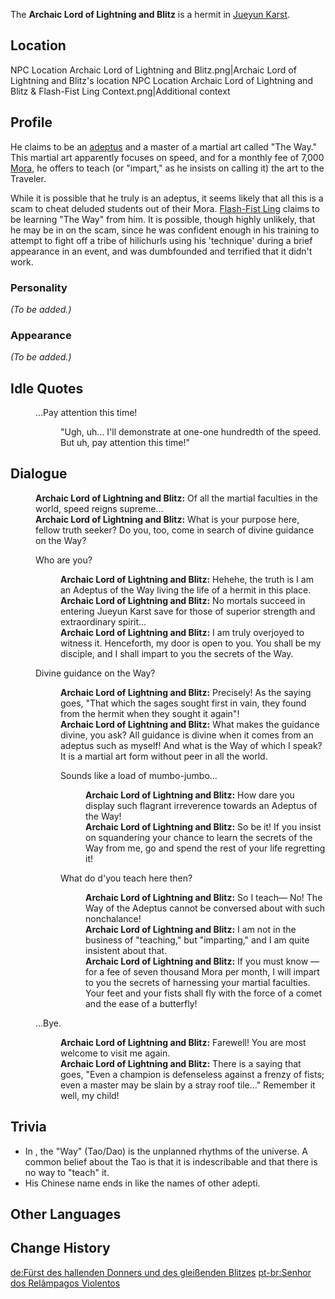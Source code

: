 {{Meta
<!-- Remove this template after adding the missing info -->
|missing_NPC_profile  = yes
}}{{About|the non-playable character|the Memories of the Heart achievement|Archaic Lord of Lightning and Blitz (Achievement)}}
{{Character Infobox
|type             = NPC
|image            = NPC Archaic Lord of Lightning and Blitz.png
|region           = Liyue
}}
The '''Archaic Lord of Lightning and Blitz''' is a hermit in [[Jueyun Karst]].

==Location==
<gallery>
NPC Location Archaic Lord of Lightning and Blitz.png|Archaic Lord of Lightning and Blitz's location
NPC Location Archaic Lord of Lightning and Blitz & Flash-Fist Ling Context.png|Additional context
</gallery>

==Profile==
He claims to be an [[Adepti|adeptus]] and a master of a martial art called "The Way." This martial art apparently focuses on speed, and for a monthly fee of 7,000 [[Mora]], he offers to teach (or "impart," as he insists on calling it) the art to the Traveler.

While it is possible that he truly is an adeptus, it seems likely that all this is a scam to cheat deluded students out of their Mora. [[Flash-Fist Ling]] claims to be learning "The Way" from him. It is possible, though highly unlikely, that he may be in on the scam, since he was confident enough in his training to attempt to fight off a tribe of hilichurls using his 'technique' during a brief appearance in an event, and was dumbfounded and terrified that it didn't work.

===Personality===
''(To be added.)''

===Appearance===
''(To be added.)''

==Idle Quotes==
{{Dialogue start}}
: {{DIcon|Idle}} ...Pay attention this time!
:: {{A|VO Archaic Lord of Lightning and Blitz 01.ogg}} "Ugh, uh... I'll demonstrate at one-one hundredth of the speed. But uh, pay attention this time!"
{{Dialogue end}}

==Dialogue==
{{Dialogue start}}
:'''Archaic Lord of Lightning and Blitz:''' Of all the martial faculties in the world, speed reigns supreme...
:'''Archaic Lord of Lightning and Blitz:''' What is your purpose here, fellow truth seeker? Do you, too, come in search of divine guidance on the Way?
:{{DIcon}} Who are you?
::'''Archaic Lord of Lightning and Blitz:''' Hehehe, the truth is I am an Adeptus of the Way living the life of a hermit in this place.
::'''Archaic Lord of Lightning and Blitz:''' No mortals succeed in entering Jueyun Karst save for those of superior strength and extraordinary spirit...
::'''Archaic Lord of Lightning and Blitz:''' I am truly overjoyed to witness it. Henceforth, my door is open to you. You shall be my disciple, and I shall impart to you the secrets of the Way.
:{{DIcon}} Divine guidance on the Way?
::'''Archaic Lord of Lightning and Blitz:''' Precisely! As the saying goes, "That which the sages sought first in vain, they found from the hermit when they sought it again"!
::'''Archaic Lord of Lightning and Blitz:''' What makes the guidance divine, you ask? All guidance is divine when it comes from an adeptus such as myself! And what is the Way of which I speak? It is a martial art form without peer in all the world.
::{{DIcon}} Sounds like a load of mumbo-jumbo...
:::'''Archaic Lord of Lightning and Blitz:''' How dare you display such flagrant irreverence towards an Adeptus of the Way!
:::'''Archaic Lord of Lightning and Blitz:''' So be it! If you insist on squandering your chance to learn the secrets of the Way from me, go and spend the rest of your life regretting it!
::{{DIcon}} What do d'you teach here then?
:::'''Archaic Lord of Lightning and Blitz:''' So I teach&mdash; No! The Way of the Adeptus cannot be conversed about with such nonchalance!
:::'''Archaic Lord of Lightning and Blitz:''' I am not in the business of "teaching," but "imparting," and I am quite insistent about that.
:::'''Archaic Lord of Lightning and Blitz:''' If you must know &mdash; for a fee of seven thousand Mora per month, I will impart to you the secrets of harnessing your martial faculties. Your feet and your fists shall fly with the force of a comet and the ease of a butterfly!
:{{DIcon}} ...Bye.
::'''Archaic Lord of Lightning and Blitz:''' Farewell! You are most welcome to visit me again.
::'''Archaic Lord of Lightning and Blitz:''' There is a saying that goes, "Even a champion is defenseless against a frenzy of fists; even a master may be slain by a stray roof tile..." Remember it well, my child!
{{Dialogue end}}

==Trivia==
* In {{w|Taoism}}, the "Way" (Tao/Dao) is the unplanned rhythms of the universe. A common belief about the Tao is that it is indescribable and that there is no way to "teach" it.
* His Chinese name ends in {{zh|真君|rm=zhēnjūn}} like the names of other adepti.

==Other Languages==
{{Other Languages
|default_hidden = 1
|en      = Archaic Lord of Lightning and Blitz
|zhs     = 霹雳闪雷真君
|zhs_rm  = Pīlì Shǎnléi Zhēnjūn
|zht     = 霹靂閃雷真君
|zht_rm  = Pīlì Shǎnléi Zhēnjūn
|ja      = 霹靂閃雷真君
|ja_rm   = Hekireki Senrai Shinkun{{Assumed}}
|ko      = {{tt|벽력섬뢰진군|霹靂閃雷真君}}
|ko_rm   = Byeongnyeok Seomnoe Jin'gun
|es      = Amo de los Relámpagos Violentos
|fr      = Seigneur de la foudre et de l'éclair
|ru      = Владыка грома
|th      = จักรพรรดิแห่งสายฟ้าฟาด
|th_rm   = Chakroprondi haeng saifa fat
|vi      = {{tt|Phích Lịch Chân Quân|霹靂真君}}
|de      = Fürst des hallenden Donners und des gleißenden Blitzes
|id      = Archaic Lord of Lightning and Blitz
|pt      = Senhor dos Relâmpagos Violentos
|tr      = Yıldırım ve Tahribatın Kadim Hükümdarı
|it      = Arcaico signore dei tuoni e dei fulmini
}}

==Change History==
{{Change History|1.0}}

[[de:Fürst des hallenden Donners und des gleißenden Blitzes]]
[[pt-br:Senhor dos Relâmpagos Violentos]]